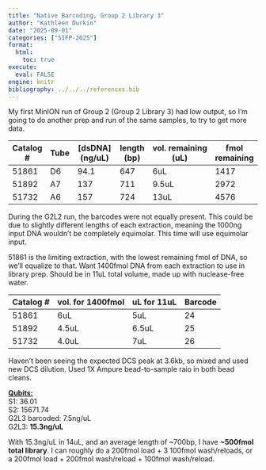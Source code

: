 ```yaml
---
title: "Native Barcoding, Group 2 Library 3"
author: "Kathleen Durkin"
date: "2025-09-01"
categories: ["SIFP-2025"]
format:
  html:
    toc: true
execute: 
  eval: FALSE
engine: knitr
bibliography: ../../../references.bib
---
```


My first MinION run of Group 2 (Group 2 Library 3) had low output, so I'm going to do another prep and run of the same samples, to try to get more data.

| Catalog \# | Tube | \[dsDNA\] (ng/uL) | length (bp) | vol. remaining (uL) | fmol remaining |
|------------|------|-------------------|-------------|---------------------|----------------|
| 51861      | D6   | 94.1              | 647         | 6uL                 | 1417           |
| 51892      | A7   | 137               | 711         | 9.5uL               | 2972           |
| 51732      | A6   | 157               | 724         | 13uL                | 4576           |

During the G2L2 run, the barcodes were not equally present. This could be due to slightly different lengths of each extraction, meaning the 1000ng input DNA wouldn't be completely equimolar. This time will use equimolar input.

51861 is the limiting extraction, with the lowest remaining fmol of DNA, so we'll equalize to that. Want 1400fmol DNA from each extraction to use in library prep. Should be in 11uL total volume, made up with nuclease-free water.

| Catalog \# | vol. for 1400fmol | uL for 11uL | Barcode |
|------------|-------------------|-------------|---------|
| 51861      | 6uL               | 5uL         | 24      |
| 51892      | 4.5uL             | 6.5uL       | 25      |
| 51732      | 4.0uL             | 7uL         | 26      |

Haven't been seeing the expected DCS peak at 3.6kb, so mixed and used new DCS dilution. Used 1X Ampure bead-to-sample raio in both bead cleans.

[**Qubits:**]{.underline}\
S1: 36.01\
S2: 15671.74\
G2L3 barcoded: 7.5ng/uL\
G2L3: **15.3ng/uL**

With 15.3ng/uL in 14uL, and an average length of \~700bp, I have **\~500fmol total library**. I can roughly do a 200fmol load + 3 100fmol wash/reloads, or a 200fmol load + 200fmol wash/reload + 100fmol wash/reload.
